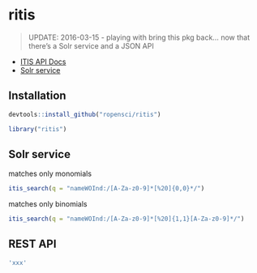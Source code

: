 ritis
=====

> UPDATE: 2016-03-15 - playing with bring this pkg back... now that there's a Solr service and a JSON API

* [ITIS API Docs](http://www.itis.gov/ws_description.html)
* [Solr service](http://www.itis.gov/solr_documentation.html)

## Installation

```r
devtools::install_github("ropensci/ritis")
```

```r
library("ritis")
```

## Solr service

matches only monomials

```r
itis_search(q = "nameWOInd:/[A-Za-z0-9]*[%20]{0,0}*/")
```

matches only binomials

```r
itis_search(q = "nameWOInd:/[A-Za-z0-9]*[%20]{1,1}[A-Za-z0-9]*/")
```

## REST API 

```r
'xxx'
```
